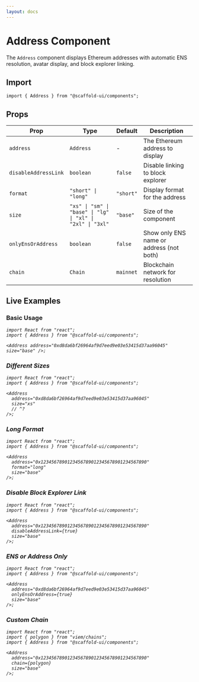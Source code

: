 ```yaml
---
layout: docs
---
```



# Address Component

The `Address` component displays Ethereum addresses with automatic ENS resolution, avatar display, and block explorer linking.

## Import

```tsx
import { Address } from "@scaffold-ui/components";
```

## Props

| Prop                 | Type                                                       | Default   | Description                              |
| -------------------- | ---------------------------------------------------------- | --------- | ---------------------------------------- |
| `address`            | `Address`                                                  | -         | The Ethereum address to display          |
| `disableAddressLink` | `boolean`                                                  | `false`   | Disable linking to block explorer        |
| `format`             | `"short" \| "long"`                                        | `"short"` | Display format for the address           |
| `size`               | `"xs" \| "sm" \| "base" \| "lg" \| "xl" \| "2xl" \| "3xl"` | `"base"`  | Size of the component                    |
| `onlyEnsOrAddress`   | `boolean`                                                  | `false`   | Show only ENS name or address (not both) |
| `chain`              | `Chain`                                                    | `mainnet` | Blockchain network for resolution        |

## Live Examples

### Basic Usage

<DocsProvider>
  <Address address="0xd8da6bf26964af9d7eed9e03e53415d37aa96045" />
</DocsProvider>

```tsx twoslash
import React from "react";
import { Address } from "@scaffold-ui/components";

<Address address="0xd8da6bf26964af9d7eed9e03e53415d37aa96045" size="base" />;
```

### Different Sizes

<DocsProvider>
  <Address address="0xd8da6bf26964af9d7eed9e03e53415d37aa96045" size="xs" />
  <Address address="0xd8da6bf26964af9d7eed9e03e53415d37aa96045" size="sm" />
  <Address address="0xd8da6bf26964af9d7eed9e03e53415d37aa96045" size="base" />
  <Address address="0xd8da6bf26964af9d7eed9e03e53415d37aa96045" size="lg" />
  <Address address="0xd8da6bf26964af9d7eed9e03e53415d37aa96045" size="xl" />
</DocsProvider>

```tsx twoslash
import React from "react";
import { Address } from "@scaffold-ui/components";

<Address
  address="0xd8da6bf26964af9d7eed9e03e53415d37aa96045"
  size="xs"
  // ^?
/>;
```

### Long Format

<DocsProvider>
  <Address
    address="0xd8da6bf26964af9d7eed9e03e53415d37aa96045"
    format="long"
    size="base"
  />
</DocsProvider>

```tsx twoslash
import React from "react";
import { Address } from "@scaffold-ui/components";

<Address
  address="0x1234567890123456789012345678901234567890"
  format="long"
  size="base"
/>;
```

### Disable Block Explorer Link

<DocsProvider>
  <Address
    address="0xd8da6bf26964af9d7eed9e03e53415d37aa96045"
    disableAddressLink={true}
    size="base"
  />
</DocsProvider>

```tsx twoslash
import React from "react";
import { Address } from "@scaffold-ui/components";

<Address
  address="0x1234567890123456789012345678901234567890"
  disableAddressLink={true}
  size="base"
/>;
```

### ENS or Address Only

<DocsProvider>
  <Address
    address="0xd8da6bf26964af9d7eed9e03e53415d37aa96045"
    onlyEnsOrAddress={true}
    size="base"
  />
</DocsProvider>

```tsx twoslash
import React from "react";
import { Address } from "@scaffold-ui/components";

<Address
  address="0xd8da6bf26964af9d7eed9e03e53415d37aa96045"
  onlyEnsOrAddress={true}
  size="base"
/>;
```

### Custom Chain


<DocsProvider>
  <Address
    address="0x1234567890123456789012345678901234567890"
    chain={polygon}
    size="base"
  />
</DocsProvider>

```tsx twoslash
import React from "react";
import { polygon } from "viem/chains";
import { Address } from "@scaffold-ui/components";

<Address
  address="0x1234567890123456789012345678901234567890"
  chain={polygon}
  size="base"
/>;
```
